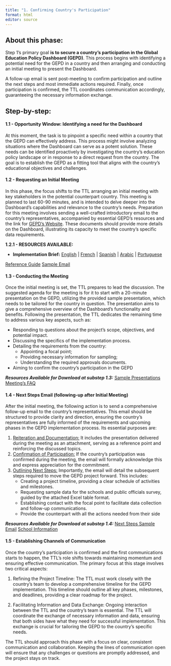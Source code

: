 ```yaml
---
title: "1. Confirming Country's Participation"
format: html
editor: source
---
```


## About this phase:

Step 1's primary goal **is to secure a country's participation in the Global Education Policy Dashboard (GEPD)**. This process begins with identifying a potential need for the GEPD in a country and then arranging and conducting an initial meeting to present the Dashboard.

A follow-up email is sent post-meeting to confirm participation and outline the next steps and most immediate actions required. Finally, once participation is confirmed, the TTL coordinates communication accordingly, guaranteeing the necessary information exchange.

## Step-by-step:

#### **1.1 - Opportunity Window: Identifying a need for the Dashboard**

At this moment, the task is to pinpoint a specific need within a country that the GEPD can effectively address. This process might involve analyzing situations where the Dashboard can serve as a potent solution. These needs can be identified proactively by investigating the country's education policy landscape or in response to a direct request from the country. The goal is to establish the GEPD as a fitting tool that aligns with the country's educational objectives and challenges.

#### **1.2 - Requesting an Initial Meeting**

In this phase, the focus shifts to the TTL arranging an initial meeting with key stakeholders in the potential counterpart country. This meeting is planned to last 60-90 minutes, and is intended to delve deeper into the Dashboard's capabilities and relevance to the country's needs. Preparation for this meeting involves sending a well-crafted introductory email to the country's representatives, accompanied by essential GEPD's resources and the link for [GEPD's Website](https://www.educationpolicydashboard.org/). These documents should provide more details on the Dashboard, illustrating its capacity to meet the country's specific data requirements.

**1.2.1 - RESOURCES AVAILABLE:**

- **Implementation Brief:** [English](https://github.com/ArthurCheib/gepd-implementation-pck/raw/main/websites-materials/step-1/SB2_GEPD%20Implementation%20Brief.zip) | [French]() | [Spanish]() | [Arabic]() | [Portuguese]()



[Reference Guide](https://github.com/ArthurCheib/gepd-implementation-pck/raw/main/websites-materials/step-1/SB2_GEPD%20Reference%20Guide.zip){.btn .btn-primary} [Sample Email](https://github.com/ArthurCheib/gepd-implementation-pck/raw/main/websites-materials/step-1/SB2_Sample%20Email%20-%20Requesting%20initial%20meeting.docx){.btn .btn-primary}

#### **1.3 - Conducting the Meeting**

Once the initial meeting is set, the TTL prepares to lead the discussion. The suggested agenda for the meeting is for it to start with a 20-minute presentation on the GEPD, utilizing the provided sample presentation, which needs to be tailored for the country in question. The presentation aims to give a comprehensive overview of the Dashboard's functionality and benefits. Following the presentation, the TTL dedicates the remaining time to address various key aspects, such as:

-   Responding to questions about the project's scope, objectives, and potential impact.
-   Discussing the specifics of the implementation process.
-   Detailing the requirements from the country:
    -   Appointing a focal point;
    -   Providing necessary information for sampling;
    -   Understanding the required approvals documents.
-   Aiming to confirm the country's participation in the GEPD

***Resources Available for Download at substep 1.3:*** [Sample Presentations](https://github.com/ArthurCheib/gepd-implementation-pck/raw/main/websites-materials/step-1/SB3_GEPD%20Presentations.zip){.btn .btn-primary} [Meeting's FAQ](https://github.com/ArthurCheib/gepd-implementation-pck/raw/main/websites-materials/step-1/SB3_FAQ%20-%20Initial%20Meeting.docx){.btn .btn-primary}

#### **1.4 - Next Steps Email (following-up after Initial Meeting)**

After the initial meeting, the following action is to send a comprehensive follow-up email to the country's representatives. This email should be structured to provide clarity and direction, ensuring the country's representatives are fully informed of the requirements and upcoming phases in the GEPD implementation process. Its essential purposes are:

1.  [Reiteration and Documentation:]{.underline} It includes the presentation delivered during the meeting as an attachment, serving as a reference point and reinforcing the discussed topics.
2.  [Confirmation of Participation:]{.underline} If the country's participation was confirmed during the meeting, the email will formally acknowledge this and express appreciation for the commitment.
3.  [Outlining Next Steps:]{.underline} Importantly, the email will detail the subsequent steps required to move the GEPD project forward. This includes:
    -   Creating a project timeline, providing a clear schedule of activities and milestones.
    -   Requesting sample data for the schools and public officials survey, guided by the attached Excel table format.
    -   Establishing contact with the focal point to facilitate data collection and follow-up communications.
    -   Provide the counterpart with all the actions needed from their side

***Resources Available for Download at substep 1.4:*** [Next Steps Sample Email](https://github.com/ArthurCheib/gepd-implementation-pck/raw/main/websites-materials/step-1/SB4_Sample%20Email%20-%20Next%20Steps%20Follow-up%20Email.docx){.btn .btn-primary} [School Information](https://github.com/ArthurCheib/gepd-implementation-pck/raw/main/websites-materials/step-1/SB4_School_Information.xlsx){.btn .btn-primary}

#### **1.5 -** **Establishing Channels of Communication**

Once the country's participation is confirmed and the first communications starts to happen, the TTL's role shifts towards maintaining momentum and ensuring effective communication. The primary focus at this stage involves two critical aspects:

1.  Refining the Project Timeline: The TTL must work closely with the country's team to develop a comprehensive timeline for the GEPD implementation. This timeline should outline all key phases, milestones, and deadlines, providing a clear roadmap for the project.

2.  Facilitating Information and Data Exchange: Ongoing interaction between the TTL and the country's team is essential. The TTL will coordinate the exchange of necessary information and data, ensuring that both sides have what they need for successful implementation. This exchange is crucial for tailoring the GEPD to the country's specific needs.

The TTL should approach this phase with a focus on clear, consistent communication and collaboration. Keeping the lines of communication open will ensure that any challenges or questions are promptly addressed, and the project stays on track.
